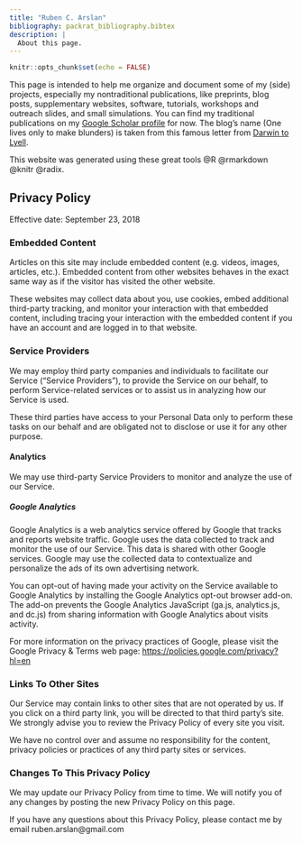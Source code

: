 ```yaml
---
title: "Ruben C. Arslan"
bibliography: packrat_bibliography.bibtex
description: |
  About this page.
---
```


```r
knitr::opts_chunk$set(echo = FALSE)
```

This page is intended to help me organize and document some of my (side) projects, especially my nontraditional publications, like preprints, blog posts, supplementary websites, software, tutorials, workshops and outreach slides, and small simulations.
You can find my traditional publications on my [Google Scholar profile](https://scholar.google.com/citations?user=X6fXzMcAAAAJ&hl=en) for now.
The blog's name (One lives only to make blunders) is taken from this famous letter from [Darwin to Lyell](https://www.darwinproject.ac.uk/letter/DCP-LETT-3272.xml).

This website was generated using these great tools @R @rmarkdown @knitr @radix.

## Privacy Policy
Effective date: September 23, 2018

### Embedded Content
Articles on this site may include embedded content (e.g. videos, images, articles, etc.). Embedded content from other websites behaves in the exact same way as if the visitor has visited the other website.

These websites may collect data about you, use cookies, embed additional third-party tracking, and monitor your interaction with that embedded content, including tracing your interaction with the embedded content if you have an account and are logged in to that website.


### Service Providers
We may employ third party companies and individuals to facilitate our Service ("Service Providers"), to provide the Service on our behalf, to perform Service-related services or to assist us in analyzing how our Service is used.

These third parties have access to your Personal Data only to perform these tasks on our behalf and are obligated not to disclose or use it for any other purpose.

#### Analytics
We may use third-party Service Providers to monitor and analyze the use of our Service.

##### Google Analytics

Google Analytics is a web analytics service offered by Google that tracks and reports website traffic. Google uses the data collected to track and monitor the use of our Service. This data is shared with other Google services. Google may use the collected data to contextualize and personalize the ads of its own advertising network.

You can opt-out of having made your activity on the Service available to Google Analytics by installing the Google Analytics opt-out browser add-on. The add-on prevents the Google Analytics JavaScript (ga.js, analytics.js, and dc.js) from sharing information with Google Analytics about visits activity.

For more information on the privacy practices of Google, please visit the Google Privacy & Terms web page: <a href="https://policies.google.com/privacy?hl=en">https://policies.google.com/privacy?hl=en</a>


### Links To Other Sites
Our Service may contain links to other sites that are not operated by us. If you click on a third party link, you will be directed to that third party's site. We strongly advise you to review the Privacy Policy of every site you visit.

We have no control over and assume no responsibility for the content, privacy policies or practices of any third party sites or services.



### Changes To This Privacy Policy
We may update our Privacy Policy from time to time. We will notify you of any changes by posting the new Privacy Policy on this page.

If you have any questions about this Privacy Policy, please contact me by email ruben.arslan@gmail.com
          
